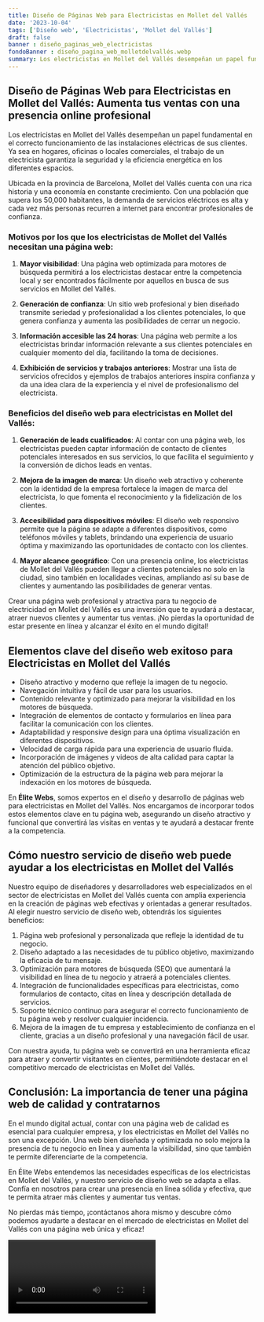 ```yaml
---
title: Diseño de Páginas Web para Electricistas en Mollet del Vallés
date: '2023-10-04'
tags: ['Diseño web', 'Electricistas', 'Mollet del Vallés']
draft: false
banner : diseño_paginas_web_electricistas
fondoBanner : diseño_pagina_web_molletdelvallés.webp
summary: Los electricistas en Mollet del Vallés desempeñan un papel fundamental en el correcto funcionamiento de las instalaciones eléctricas de sus clientes. Ya sea en hogares, oficinas o locales comerciales, el trabajo de un electricista garantiza la seguridad y la eficiencia energética en los diferentes espacios.
---
```


## Diseño de Páginas Web para Electricistas en Mollet del Vallés: Aumenta tus ventas con una presencia online profesional

Los electricistas en Mollet del Vallés desempeñan un papel fundamental en el correcto funcionamiento de las instalaciones eléctricas de sus clientes. Ya sea en hogares, oficinas o locales comerciales, el trabajo de un electricista garantiza la seguridad y la eficiencia energética en los diferentes espacios.

Ubicada en la provincia de Barcelona, Mollet del Vallés cuenta con una rica historia y una economía en constante crecimiento. Con una población que supera los 50,000 habitantes, la demanda de servicios eléctricos es alta y cada vez más personas recurren a internet para encontrar profesionales de confianza.

### Motivos por los que los electricistas de Mollet del Vallés necesitan una página web:

1. **Mayor visibilidad**: Una página web optimizada para motores de búsqueda permitirá a los electricistas destacar entre la competencia local y ser encontrados fácilmente por aquellos en busca de sus servicios en Mollet del Vallés.

2. **Generación de confianza**: Un sitio web profesional y bien diseñado transmite seriedad y profesionalidad a los clientes potenciales, lo que genera confianza y aumenta las posibilidades de cerrar un negocio.

3. **Información accesible las 24 horas**: Una página web permite a los electricistas brindar información relevante a sus clientes potenciales en cualquier momento del día, facilitando la toma de decisiones.

4. **Exhibición de servicios y trabajos anteriores**: Mostrar una lista de servicios ofrecidos y ejemplos de trabajos anteriores inspira confianza y da una idea clara de la experiencia y el nivel de profesionalismo del electricista.

### Beneficios del diseño web para electricistas en Mollet del Vallés:

1. **Generación de leads cualificados**: Al contar con una página web, los electricistas pueden captar información de contacto de clientes potenciales interesados en sus servicios, lo que facilita el seguimiento y la conversión de dichos leads en ventas.

2. **Mejora de la imagen de marca**: Un diseño web atractivo y coherente con la identidad de la empresa fortalece la imagen de marca del electricista, lo que fomenta el reconocimiento y la fidelización de los clientes.

3. **Accesibilidad para dispositivos móviles**: El diseño web responsivo permite que la página se adapte a diferentes dispositivos, como teléfonos móviles y tablets, brindando una experiencia de usuario óptima y maximizando las oportunidades de contacto con los clientes.

4. **Mayor alcance geográfico**: Con una presencia online, los electricistas de Mollet del Vallés pueden llegar a clientes potenciales no solo en la ciudad, sino también en localidades vecinas, ampliando así su base de clientes y aumentando las posibilidades de generar ventas.

Crear una página web profesional y atractiva para tu negocio de electricidad en Mollet del Vallés es una inversión que te ayudará a destacar, atraer nuevos clientes y aumentar tus ventas. ¡No pierdas la oportunidad de estar presente en línea y alcanzar el éxito en el mundo digital!

<GifSeo />

<Cta />

## Elementos clave del diseño web exitoso para Electricistas en Mollet del Vallés

- Diseño atractivo y moderno que refleje la imagen de tu negocio.
- Navegación intuitiva y fácil de usar para los usuarios.
- Contenido relevante y optimizado para mejorar la visibilidad en los motores de búsqueda.
- Integración de elementos de contacto y formularios en línea para facilitar la comunicación con los clientes.
- Adaptabilidad y responsive design para una óptima visualización en diferentes dispositivos.
- Velocidad de carga rápida para una experiencia de usuario fluida.
- Incorporación de imágenes y videos de alta calidad para captar la atención del público objetivo.
- Optimización de la estructura de la página web para mejorar la indexación en los motores de búsqueda.

En **Élite Webs**, somos expertos en el diseño y desarrollo de páginas web para electricistas en Mollet del Vallés. Nos encargamos de incorporar todos estos elementos clave en tu página web, asegurando un diseño atractivo y funcional que convertirá las visitas en ventas y te ayudará a destacar frente a la competencia.

## Cómo nuestro servicio de diseño web puede ayudar a los electricistas en Mollet del Vallés

Nuestro equipo de diseñadores y desarrolladores web especializados en el sector de electricistas en Mollet del Vallés cuenta con amplia experiencia en la creación de páginas web efectivas y orientadas a generar resultados. Al elegir nuestro servicio de diseño web, obtendrás los siguientes beneficios:

1. Página web profesional y personalizada que refleje la identidad de tu negocio.
2. Diseño adaptado a las necesidades de tu público objetivo, maximizando la eficacia de tu mensaje.
3. Optimización para motores de búsqueda (SEO) que aumentará la visibilidad en línea de tu negocio y atraerá a potenciales clientes.
4. Integración de funcionalidades específicas para electricistas, como formularios de contacto, citas en línea y descripción detallada de servicios.
5. Soporte técnico continuo para asegurar el correcto funcionamiento de tu página web y resolver cualquier incidencia.
6. Mejora de la imagen de tu empresa y establecimiento de confianza en el cliente, gracias a un diseño profesional y una navegación fácil de usar.

Con nuestra ayuda, tu página web se convertirá en una herramienta eficaz para atraer y convertir visitantes en clientes, permitiéndote destacar en el competitivo mercado de electricistas en Mollet del Vallés.

## Conclusión: La importancia de tener una página web de calidad y contratarnos

En el mundo digital actual, contar con una página web de calidad es esencial para cualquier empresa, y los electricistas en Mollet del Vallés no son una excepción. Una web bien diseñada y optimizada no solo mejora la presencia de tu negocio en línea y aumenta la visibilidad, sino que también te permite diferenciarte de la competencia.

En Élite Webs entendemos las necesidades específicas de los electricistas en Mollet del Vallés, y nuestro servicio de diseño web se adapta a ellas. Confía en nosotros para crear una presencia en línea sólida y efectiva, que te permita atraer más clientes y aumentar tus ventas.

No pierdas más tiempo, ¡contáctanos ahora mismo y descubre cómo podemos ayudarte a destacar en el mercado de electricistas en Mollet del Vallés con una página web única y eficaz!

<Video />

<CtaBot job='Electricistas' city='Mollet del Vallés'/>

<Gmaps query='Mollet del Vallés+españa+maps' />